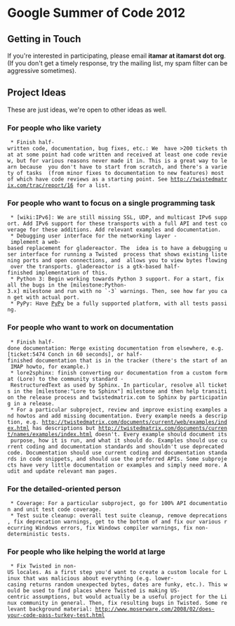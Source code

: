 = Google Summer of Code 2012 =

== Getting in Touch ==
If you're interested in participating, please email '''itamar at itamarst dot org'''. (If you don't get a timely response, try the mailing list, my spam filter can be aggressive sometimes).

== Project Ideas ==
These are just ideas, we're open to other ideas as well.

=== For people who like variety ===

  * Finish half-written code, documentation, bug fixes, etc.: We  have >200 tickets that at some point had code written and received at least one code review, but for various reasons never made it in. This is a great way to learn because  you don't have to start from scratch, and there's a variety of tasks  (from minor fixes to documentation to new features) most of which have code reviews as a starting point. See http://twistedmatrix.com/trac/report/16 for a list.

=== For people who want to focus on a single programming task ===

  * [wiki:IPv6]: We are still missing SSL, UDP, and multicast IPv6 support. Add IPv6 support for these transports with a full API and test coverage for these additions. Add relevant examples and documentation.
  * Debugging user interface for the networking layer - implement a web-based replacement for gladereactor. The  idea is to have a debugging user interface for running a Twisted  process that shows existing listening ports and open connections, and  allows you to view bytes flowing over the transports. gladereactor is a gtk-based half-finished implementation of this.
  * Python 3: Begin working towards Python 3 support. For a start, fix all the bugs in the [milestone:Python-3.x] milestone and run with no `-3` warnings. Then, see how far you can get with actual port.
  * PyPy: Have [http://pypy.org PyPy] be a fully supported platform, with all tests passing.

=== For people who want to work on documentation ===

  * Finish half-done documentation: Merge existing documentation from elsewhere, e.g. [ticket:5474 Conch in 60 seconds], or half-finished documentation that is in the tracker (there's the start of an IMAP howto, for example.)
  * lore2sphinx: finish converting our documentation from a custom format (Lore) to the community standard - RestructuredText as used by Sphinx. In particular, resolve all tickets in the [milestone:"Lore to Sphinx"] milestone and then help transition the release process and twistedmatrix.com to Sphinx by participating in a release.
  * For a particular subproject, review and improve existing examples and howtos and add missing documentation. Every example needs a description, e.g. http://twistedmatrix.com/documents/current/web/examples/index.html has descriptions but http://twistedmatrix.com/documents/current/names/examples/index.html doesn't. Every example should document its purpose, how it is run, and what it should do. Examples should use current coding and documentation standards and shouldn't use deprecated code. Documentation should use current coding and documentation standards in code snippets, and should use the preferred APIs. Some subprojects have very little documentation or examples and simply need more. Audit and update relevant man pages.

=== For the detailed-oriented person ===

  * Coverage: For a particular subproject, go for 100% API documentation and unit test code coverage.
  * Test suite cleanup: overall test suite cleanup, remove deprecations, fix deprecation warnings, get to the bottom of and fix our various recurring Windows errors, fix Windows compiler warnings, fix non-deterministic tests.

=== For people who like helping the world at large ===

  * Fix Twisted in non-US locales. As a first step you'd want to create a custom locale for Linux that was malicious about everything (e.g. lower-casing returns random unexpected bytes, dates are funky, etc.). This would be used to find places where Twisted is making US-centric assumptions, but would actually be a useful project for the Linux community in general. Then, fix resulting bugs in Twisted. Some relevant background material: http://www.moserware.com/2008/02/does-your-code-pass-turkey-test.html